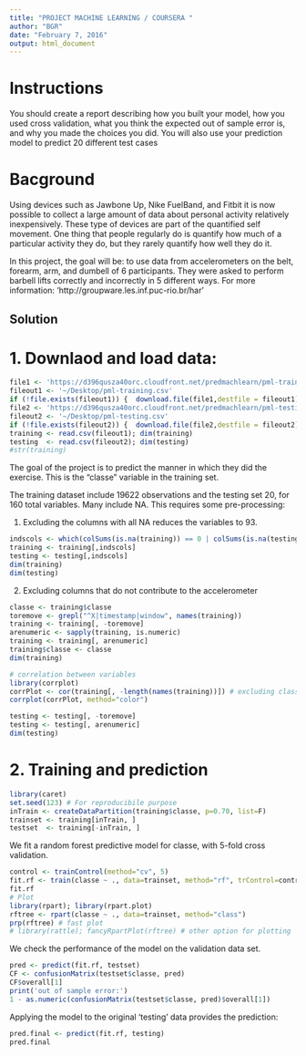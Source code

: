 ```yaml
---
title: "PROJECT MACHINE LEARNING / COURSERA "
author: "BGR"
date: "February 7, 2016"
output: html_document
---
```


# Instructions 
You should create a report describing how you built your model, how you used cross validation, what you think the expected out of sample error is, and why you made the choices you did. You will also use your prediction model to predict 20 different test cases

# Bacground 
Using devices such as Jawbone Up, Nike FuelBand, and Fitbit it is now possible to collect a large amount of data about personal activity relatively inexpensively. These type of devices are part of the quantified self movement. One thing that people regularly do is quantify how much of a particular activity they do, but they rarely quantify how well they do it. 

In this project, the goal will be: to use data from accelerometers on the belt, forearm, arm, and dumbell of 6 participants. They were asked to perform barbell lifts correctly and incorrectly in 5 different ways. For more information: 'http://groupware.les.inf.puc-rio.br/har' 


## Solution

# 1. Downlaod and load data: 

```r
file1 <- 'https://d396qusza40orc.cloudfront.net/predmachlearn/pml-training.csv'
fileout1 <- '~/Desktop/pml-training.csv'
if (!file.exists(fileout1)) {  download.file(file1,destfile = fileout1)}
file2 <- 'https://d396qusza40orc.cloudfront.net/predmachlearn/pml-testing.csv'
fileout2 <- '~/Desktop/pml-testing.csv' 
if (!file.exists(fileout2)) {  download.file(file2,destfile = fileout2)}
training <- read.csv(fileout1); dim(training)
testing  <- read.csv(fileout2); dim(testing)
#str(training)
```

The goal of the project is to predict the manner in which they did the exercise. This is the "classe" variable in the training set. 

The training dataset include 19622 observations and the testing set 20, for 160 total variables. Many include NA. This requires some pre-processing: 

1. Excluding the columns with all NA reduces the variables to 93. 

```r
indscols <- which(colSums(is.na(training)) == 0 | colSums(is.na(testing)) == 0)
training <- training[,indscols]
testing <- testing[,indscols]
dim(training) 
dim(testing) 
```
2. Excluding columns that do not contribute to the accelerometer 

```r
classe <- training$classe
toremove <- grepl("^X|timestamp|window", names(training))
training <- training[, -toremove]
arenumeric <- sapply(training, is.numeric)
training <- training[, arenumeric]
training$classe <- classe
dim(training)

# correlation between variables 
library(corrplot)
corrPlot <- cor(training[, -length(names(training))]) # excluding classe
corrplot(corrPlot, method="color")

testing <- testing[, -toremove]
testing <- testing[, arenumeric]
dim(testing) 
```

# 2. Training and prediction 

```r
library(caret)
set.seed(123) # For reproducibile purpose
inTrain <- createDataPartition(training$classe, p=0.70, list=F)
trainset <- training[inTrain, ]
testset  <- training[-inTrain, ]
```

We fit a random forest predictive model for classe, with 5-fold cross validation. 

```r
control <- trainControl(method="cv", 5)
fit.rf <- train(classe ~ ., data=trainset, method="rf", trControl=control)
fit.rf
# Plot
library(rpart); library(rpart.plot)
rftree <- rpart(classe ~ ., data=trainset, method="class")
prp(rftree) # fast plot
# library(rattle); fancyRpartPlot(rftree) # other option for plotting 
```

We check the performance of the model on the validation data set.

```r
pred <- predict(fit.rf, testset)
CF <- confusionMatrix(testset$classe, pred)
CF$overall[1]
print('out of sample error:') 
1 - as.numeric(confusionMatrix(testset$classe, pred)$overall[1])
```

Applying the model to the original 'testing' data provides the prediction:

```r
pred.final <- predict(fit.rf, testing)
pred.final
```

